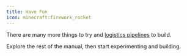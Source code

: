 ```yaml
---
title: Have Fun
icon: minecraft:firework_rocket
---
```


There are many more things to try and [logistics pipelines](../logistics) to build.

Explore the rest of the manual, then start experimenting and building.
